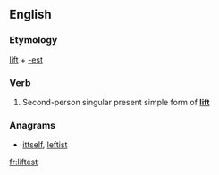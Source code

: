 ==English==

===Etymology===
[[lift]] + [[-est]]

===Verb===
{{infl|en|verb form}}

# {{archaic}} Second-person singular present simple form of '''[[lift]]'''

===Anagrams===
* [[ittself#English|ittself]], [[leftist#English|leftist]]

[[fr:liftest]]